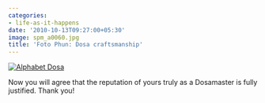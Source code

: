 ```yaml
---
categories:
- life-as-it-happens
date: '2010-10-13T09:27:00+05:30'
image: spm_a0060.jpg
title: 'Foto Phun: Dosa craftsmanship'
---
```


[![](spm_a0060.jpg "Alphabet Dosa")](spm_a0060.jpg)

Now you will agree that the reputation of yours truly as a Dosamaster is fully justified. Thank you!

<!--
post-263
https://venugvgk.wordpress.com/2010/10/13/foto-phun-dosa-craftsmanship/
-->
